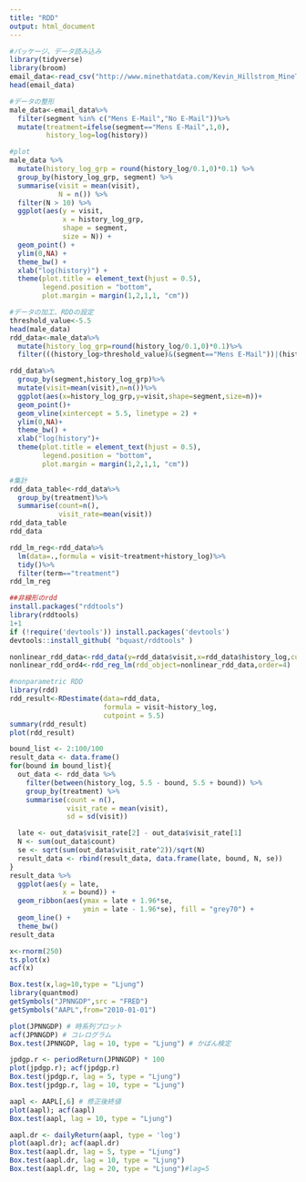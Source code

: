 ```yaml
---
title: "RDD"
output: html_document
---
```


```r
#パッケージ、データ読み込み
library(tidyverse)
library(broom)
email_data<-read_csv("http://www.minethatdata.com/Kevin_Hillstrom_MineThatData_E-MailAnalytics_DataMiningChallenge_2008.03.20.csv")
head(email_data)
```
```r
#データの整形
male_data<-email_data%>%
  filter(segment %in% c("Mens E-Mail","No E-Mail"))%>%
  mutate(treatment=ifelse(segment=="Mens E-Mail",1,0),
         history_log=log(history))
```
```r
#plot
male_data %>%
  mutate(history_log_grp = round(history_log/0.1,0)*0.1) %>%
  group_by(history_log_grp, segment) %>%
  summarise(visit = mean(visit),
            N = n()) %>%
  filter(N > 10) %>%
  ggplot(aes(y = visit,
             x = history_log_grp,
             shape = segment,
             size = N)) +
  geom_point() +
  ylim(0,NA) +
  theme_bw() +
  xlab("log(history)") +
  theme(plot.title = element_text(hjust = 0.5),
        legend.position = "bottom",
        plot.margin = margin(1,2,1,1, "cm"))
```
```r
#データの加工、RDDの設定
threshold_value<-5.5
head(male_data)
rdd_data<-male_data%>%
  mutate(history_log_grp=round(history_log/0.1,0)*0.1)%>%
  filter(((history_log>threshold_value)&(segment=="Mens E-Mail"))|(history_log<=threshold_value)&(segment=="No E-Mail"))

rdd_data%>%
  group_by(segment,history_log_grp)%>%
  mutate(visit=mean(visit),n=n())%>%
  ggplot(aes(x=history_log_grp,y=visit,shape=segment,size=n))+
  geom_point()+
  geom_vline(xintercept = 5.5, linetype = 2) +
  ylim(0,NA)+
  theme_bw() +
  xlab("log(history")+
  theme(plot.title = element_text(hjust = 0.5),
        legend.position = "bottom",
        plot.margin = margin(1,2,1,1, "cm"))
```
```r
#集計
rdd_data_table<-rdd_data%>%
  group_by(treatment)%>%
  summarise(count=n(),
            visit_rate=mean(visit))
rdd_data_table
rdd_data
```
```r
rdd_lm_reg<-rdd_data%>%
  lm(data=.,formula = visit~treatment+history_log)%>%
  tidy()%>%
  filter(term=="treatment")
rdd_lm_reg
```
```r
##非線形のrdd
install.packages("rddtools")
library(rddtools)
1+1
if (!require('devtools')) install.packages('devtools')
devtools::install_github( "bquast/rddtools" )
```
```r
nonlinear_rdd_data<-rdd_data(y=rdd_data$visit,x=rdd_data$history_log,cutpoint=5.5)
nonlinear_rdd_ord4<-rdd_reg_lm(rdd_object=nonlinear_rdd_data,order=4)
```

```r
#nonparametric RDD
library(rdd)
rdd_result<-RDestimate(data=rdd_data,
                       formula = visit~history_log,
                       cutpoint = 5.5)
summary(rdd_result)
plot(rdd_result)
```
```r
bound_list <- 2:100/100
result_data <- data.frame()
for(bound in bound_list){
  out_data <- rdd_data %>%
    filter(between(history_log, 5.5 - bound, 5.5 + bound)) %>%
    group_by(treatment) %>%
    summarise(count = n(),
              visit_rate = mean(visit),
              sd = sd(visit))

  late <- out_data$visit_rate[2] - out_data$visit_rate[1]
  N <- sum(out_data$count)
  se <- sqrt(sum(out_data$visit_rate^2))/sqrt(N)
  result_data <- rbind(result_data, data.frame(late, bound, N, se))
}
result_data %>%
  ggplot(aes(y = late,
             x = bound)) +
  geom_ribbon(aes(ymax = late + 1.96*se,
                  ymin = late - 1.96*se), fill = "grey70") +
  geom_line() +
  theme_bw()
result_data
```
```r
x<-rnorm(250)
ts.plot(x)
acf(x)
```
```r
Box.test(x,lag=10,type = "Ljung")
library(quantmod)
getSymbols("JPNNGDP",src = "FRED")
getSymbols("AAPL",from="2010-01-01")
```
```r
plot(JPNNGDP) # 時系列プロット
acf(JPNNGDP) # コレログラム
Box.test(JPNNGDP, lag = 10, type = "Ljung") # かばん検定

```
```r
jpdgp.r <- periodReturn(JPNNGDP) * 100
plot(jpdgp.r); acf(jpdgp.r)
Box.test(jpdgp.r, lag = 5, type = "Ljung")
Box.test(jpdgp.r, lag = 10, type = "Ljung")

```
```r
aapl <- AAPL[,6] # 修正後終値
plot(aapl); acf(aapl)
Box.test(aapl, lag = 10, type = "Ljung")

```
```r
aapl.dr <- dailyReturn(aapl, type = 'log')
plot(aapl.dr); acf(aapl.dr)
Box.test(aapl.dr, lag = 5, type = "Ljung")
Box.test(aapl.dr, lag = 10, type = "Ljung")
Box.test(aapl.dr, lag = 20, type = "Ljung")#lag=5
```

